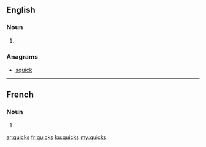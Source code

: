 ==English==

===Noun===
{{head|en|plural}}

# {{plural of|quick|lang=en|nocat=1}}

===Anagrams===
* [[squick#English|squick]]

----

==French==

===Noun===
{{head|fr|plural}} {{m-p}}

# {{plural of|quick|lang=fr|nocat=1}}

[[ar:quicks]]
[[fr:quicks]]
[[ku:quicks]]
[[my:quicks]]